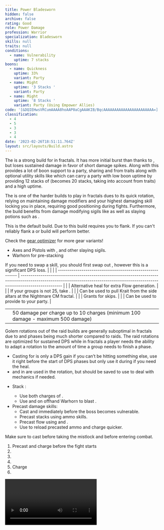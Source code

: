 ```yaml
---
title: Power Bladesworn
hidden: false
archive: false
rating: Good
role: Power Damage
profession: Warrior
specialization: Bladesworn
skills: null
traits: null
conditions:
  - name: Vulnerability
    uptime: 7 stacks
boons:
  - name: Quickness
    uptime: 33%
    variant: Party
  - name: Might
    uptime: '3 Stacks '
    variant: Party
  - name: Might
    uptime: '8 Stacks '
    variant: Party (Using Empower Allies)
code: '[&DQIEHwsVRCumAAAA8hoAAP0aCgAAAKIB/BqcAAAAAAAAAAAAAAAAAAAAAAA=]'
classification:
  - 4
  - 5
  - 3
  - 3
  - 4
date: '2023-02-26T18:51:11.764Z'
layout: src/layouts/Build.astro
---
```


The <Specialization text="Power Bladesworn" name="Bladesworn"/> is a strong build for <Specialization name="Warrior"/> in fractals. It has more initial burst than <Specialization text="Power Berserker" name="Berserker"/> thanks to <Skill name="Dragon Trigger" />, but loses sustained damage in favor of short damage spikes. Along with this <Specialization text="Power Bladesworn" name="Bladesworn"/> provides a lot of boon support to a party, sharing <Boon name="Might"/> and <Boon name="Quickness"/> from traits along with optional utility skills like <Skill name="Forgreatjustice"/> which can carry a party with low boon uptime by providing 12 stacks of <Boon name="Might"/> (becomes 20 stacks, taking into account <Boon name="Might"/> from traits) and a high <Boon name="Fury"/> uptime.

The <Specialization text="Power Bladesworn" name="Bladesworn"/> is one of the harder builds to play in fractals dues to its quick rotation, relying on maintaining damage modifiers and your highest damaging skill locking you in place, requiring good positioning during fights. Furthermore, the build benefits from damage modifying sigils like <Item name="Impact" type="Sigil"/> as well as slaying potions such as <Item name="Powerful Potion of Slaying Scarlets Armies"/>.

<Divider text="Equipment" />

<CharacterWithAr>  
<Character title="Thief Rune" gear='{"attributes":{"profession":"Warrior","specialization":"Bladesworn","data":{"Health":26282,"Armor":2496,"Power":3600,"Precision":2365,"Toughness":1225,"Vitality":1707,"Ferocity":1528,"Condition Damage":850,"Expertise":0,"Concentration":225,"Healing Power":0,"Agony Resistance":150,"Condition Duration":0,"Boon Duration":0.15,"Critical Chance":1,"Critical Damage":2.5186666666666664,"Power Coefficient":4560,"Power2 Coefficient":0,"Burning Coefficient":0,"Bleeding Coefficient":0,"Poison Coefficient":0,"Torment Coefficient":0,"Confusion Coefficient":0,"Flat DPS":0,"Siphon Base Coefficient":0,"Effective Power":26948.30567121,"NonCrit Effective Power":10699.433167500001,"Power DPS":47317.77969222857,"Power2 DPS":0,"Siphon DPS":0,"Bleeding Damage":104.9375,"Bleeding Stacks":0,"Bleeding DPS":0,"Burning Damage":377.703125,"Burning Stacks":0,"Burning DPS":0,"Confusion Damage":128.58437500000002,"Confusion Stacks":0,"Confusion DPS":0,"Poison Damage":121.46875,"Poison Stacks":0,"Poison DPS":0,"Torment Damage":155.68125,"Torment Stacks":0,"Torment DPS":0,"Damage":47317.77969222857,"Effective Health":130547008.9552239,"Survivability":66368.58614907163,"Effective Healing":390,"Healing":390}},"armor":{"weight":"Heavy","helmAffix":"Berserker","helmRuneId":24818,"helmRune":"Thief","helmRuneCount":6,"helmInfusionId":37131,"shouldersAffix":"Berserker","shouldersRuneId":24818,"shouldersRune":"Thief","shouldersRuneCount":6,"shouldersInfusionId":37131,"coatAffix":"Berserker","coatRuneId":24818,"coatRune":"Thief","coatRuneCount":6,"coatInfusionId":37131,"glovesAffix":"Berserker","glovesRuneId":24818,"glovesRune":"Thief","glovesRuneCount":6,"glovesInfusionId":37131,"leggingsAffix":"Assassin","leggingsRuneId":24818,"leggingsRune":"Thief","leggingsRuneCount":6,"leggingsInfusionId":37131,"bootsAffix":"Berserker","bootsRuneId":24818,"bootsRune":"Thief","bootsRuneCount":6,"bootsInfusionId":37131},"weapon":{"weapon1MainId":76158,"weapon1MainType":"Axe","weapon1MainSigil1Id":24615,"weapon1MainAffix":"Berserker","weapon1MainInfusion1Id":37131,"weapon1OffId":30693,"weapon1OffType":"Pistol","weapon1OffSigilId":24868,"weapon1OffAffix":"Berserker","weapon1OffInfusionId":37131,"weapon2MainInfusion2Id":37131,"weapon2MainSigil2Id":24868},"backAndTrinket":{"backItemAffix":"Berserker","backItemInfusion1Id":37131,"backItemInfusion2Id":37131,"amuletAffix":"Berserker","ring1Affix":"Assassin","ring1Infusion1Id":37131,"ring1Infusion2Id":37131,"ring1Infusion3Id":37131,"ring2Affix":"Berserker","ring2Infusion1Id":37131,"ring2Infusion2Id":37131,"ring2Infusion3Id":37131,"accessory1Affix":"Assassin","accessory1InfusionId":37131,"accessory2Affix":"Berserker","accessory2InfusionId":37131},"consumables":{"foodId":91805,"utilityId":77569},"skills":{"healId":14401,"utility1Id":62967,"utility2Id":68085,"utility3Id":62960,"eliteId":62901},"assumedBuffs":{"value":[{"id":"might","type":"Boon"},{"id":"fury","type":"Boon"},{"id":"protection","type":"Boon"},{"id":"vulnerability","type":"Condition"},{"id":"jade-bot","gw2id":96613,"type":"Item"},{"id":"omnipotion","gw2id":79722,"type":"Item"}]},"traits":{"selection":[[1444,1449,1437],[1469,1486,0],[2225,2302,2239]],"lines":[4,11,68]}}'>

This is the default build. Due to <Item id="24818"/> this build requires you to flank. If you can't reliably flank a <Item id="24836"/> or <Item id="24723"/> build will perform better.

Check the [gear optimizer](https://optimizer.discretize.eu/) for more gear variants!

</Character>
</CharacterWithAr>

<Divider text="Build" />

<Grid>
<GridItem sm="7">
<Traits traits1Id="4" traits1="Strength" traits1Selected="Peak Performance,Great Fortitude,Berserkers Power" traits2="Tactics" traits2Selected="Leg Specialist,Warriors Cunning,Martial Cadence" traits3Id="68" traits3="Bladesworn" traits3Selected="Unseen Sword,Fierce as Fire,Unyielding Dragon"/>

<Card title="Extra Weapons">

- Axes and Pistols with <Item name="Night" type="Sigil" disableText/>, <Item name="Serpent Slaying" type="Sigil" disableText/> and other slaying sigils.
- Warhorn for pre-stacking <Boon name="Might"/>

</Card>
</GridItem>

<GridItem sm="5">
<Card title="Situational Skills">
If you need to swap a skill, you should first swap out <Skill id="68085"/>, however this is a significant DPS loss.
|                                                           |                                                                                                                                                                                   |
| --------------------------------------------------------- | --------------------------------------------------------------------------------------------------------------------------------------------------------------------------------- |
| <Skill name="To The Limit" size="big" disableText/>       | Alternative heal for extra Flow generation.                                                      |
| <Skill name="For Great Justice!" size="big" disableText/> | If your groups <Boon name="Might"/> is not 25, take <Skill name="Forgreatjustice"/>.                           |
| <Skill name="onmymark" size="big" disableText/>           | Can be used to pull Krait from the side altars at the Nightmare CM fractal.                                                                                                       |
| <Skill name="featherfootgrace" size="big" disableText/>   | Grants <Effect name="Superspeed"/> for skips.                                                                                                                                     |
| <Skill name="bannerofdefense" size="big" disableText/>        | Can be used to provide <Boon name="Aegis"/> to your party.                                                                                                                                    |

</Card>
<Card title="CC skills">

|                                   |                                                                                 |
| --------------------------------- | ------------------------------------------------------------------------------- |
| <Skill name="Dragonslash-Force"/> | 50 damage per charge up to 10 charges (minimum 100 damage - maximum 500 damage) |

</Card>
</GridItem>
</Grid>

<Divider text="Rotation / Skill usage" />

<Grid>
<GridItem xs="12" sm="6">
<Card title="Information">

Golem rotations out of the raid builds are generally suboptimal in fractals due to <Effect name="Exposed"/> and phases being much shorter compared to raids. The raid rotations are optimized for sustained DPS while in fractals a player needs the ability to adapt a rotation to the amount of time a group needs to finish a phase.

- Casting <Skill name="Mending"/> for <Trait name="Peak Performance"/> is only a DPS gain if you can’t be hitting something else, use it right before the start of DPS phases but only use it during if you need the heal.
- <Skill name="Triggerguard"/> and <Skill name="Flicker Step"/> in <Skill name="Dragon Trigger"/> are used in the rotation, but should be saved to use to deal with mechanics if needed.

</Card>
</GridItem>

<GridItem xs="12" sm="6">

<Card title="Precasting">

- Stack <Boon name="Might"/>:
  - Use both charges of <Skill name="For Great Justice!"/>.
  - Use <Skill name="Call of Valor"/> and <Skill id="14393"/> on offhand Warhorn to blast <Boon name="Might"/>.
- Precast damage skills:
  - Cast <Skill name="Mending"/> and <Skill id="68085"/> immediately before the boss becomes vulnerable.
  - Precast <Trait name="Fierce as Fire"/> stacks using ammo skills.
  - Precast flow using <Skill name="Flow Stabilizer"/> and <Skill name="To the Limit"/>.
  - Use <Skill name="Tactical Reload"/> to reload precasted ammo and charge <Skill name="Dragon Trigger"/> quicker.

</Card>

</GridItem>

<GridItem xs="12" sm="6">

<Card title="Opener">

Make sure to cast <Skill name="Tactical Reload"/> before taking the mistlock and <Skill id="68085"/> before entering combat.

1. Precast <Skill id="68085"/> and charge <Skill name="dragontrigger" /> before the fight starts
2. <Skill name="dragonslashforce" />
3. <Skill name="dragonspikemine" />
4. <Skill name="tacticalreload" />
5. Charge <Skill name="dragontrigger" />
6. <Skill name="dragonslashforce" />

</Card>

</GridItem>

<GridItem xs="12" sm="6">
<Card title="Golem Rotation">

<Video youtube="" caption=""/>
</Card>
</GridItem>
</Grid>
